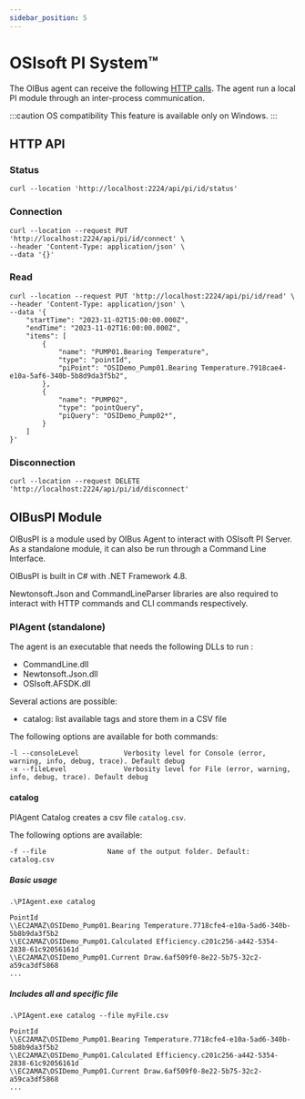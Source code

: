 ```yaml
---
sidebar_position: 5
---
```


# OSIsoft PI System™

The OIBus agent can receive the following [HTTP calls](#http-api). The agent run a local PI module through an inter-process communication.

:::caution OS compatibility
This feature is available only on Windows.
:::

## HTTP API

### Status

```
curl --location 'http://localhost:2224/api/pi/id/status'
```

### Connection

```
curl --location --request PUT 'http://localhost:2224/api/pi/id/connect' \
--header 'Content-Type: application/json' \
--data '{}'
```

### Read

```
curl --location --request PUT 'http://localhost:2224/api/pi/id/read' \
--header 'Content-Type: application/json' \
--data '{
    "startTime": "2023-11-02T15:00:00.000Z",
    "endTime": "2023-11-02T16:00:00.000Z",
    "items": [
        {
            "name": "PUMP01.Bearing Temperature",
            "type": "pointId",
            "piPoint": "OSIDemo_Pump01.Bearing Temperature.7918cae4-e10a-5af6-340b-5b8d9da3f5b2",
        },
        {
            "name": "PUMP02",
            "type": "pointQuery",
            "piQuery": "OSIDemo_Pump02*",
        }
    ]
}'
```

### Disconnection

```
curl --location --request DELETE 'http://localhost:2224/api/pi/id/disconnect'
```

## OIBusPI Module

OIBusPI is a module used by OIBus Agent to interact with OSIsoft PI Server. As a standalone module, it can also be run through a Command
Line Interface.

OIBusPI is built in C# with .NET Framework 4.8.

Newtonsoft.Json and CommandLineParser libraries are also required to interact with HTTP commands and CLI commands respectively.

### PIAgent (standalone)

The agent is an executable that needs the following DLLs to run :

- CommandLine.dll
- Newtonsoft.Json.dll
- OSIsoft.AFSDK.dll

Several actions are possible:

- catalog: list available tags and store them in a CSV file

The following options are available for both commands:

```
-l --consoleLevel           Verbosity level for Console (error, warning, info, debug, trace). Default debug
-x --fileLevel              Verbosity level for File (error, warning, info, debug, trace). Default debug
```

#### catalog

PIAgent Catalog creates a csv file `catalog.csv`.

The following options are available:

```
-f --file               Name of the output folder. Default: catalog.csv
```

##### Basic usage

`.\PIAgent.exe catalog`

```
PointId
\\EC2AMAZ\OSIDemo_Pump01.Bearing Temperature.7718cfe4-e10a-5ad6-340b-5b8b9da3f5b2
\\EC2AMAZ\OSIDemo_Pump01.Calculated Efficiency.c201c256-a442-5354-2838-61c92056161d
\\EC2AMAZ\OSIDemo_Pump01.Current Draw.6af509f0-8e22-5b75-32c2-a59ca3df5868
...
```

##### Includes all and specific file

`.\PIAgent.exe catalog --file myFile.csv`

```
PointId
\\EC2AMAZ\OSIDemo_Pump01.Bearing Temperature.7718cfe4-e10a-5ad6-340b-5b8b9da3f5b2
\\EC2AMAZ\OSIDemo_Pump01.Calculated Efficiency.c201c256-a442-5354-2838-61c92056161d
\\EC2AMAZ\OSIDemo_Pump01.Current Draw.6af509f0-8e22-5b75-32c2-a59ca3df5868
...
```
